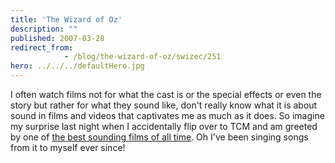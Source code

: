 ```yaml
---
title: 'The Wizard of Oz'
description: ""
published: 2007-03-28
redirect_from: 
            - /blog/the-wizard-of-oz/swizec/251
hero: ../../../defaultHero.jpg
---
```

I often watch films not for what the cast is or the special effects or even the story but rather for what they sound like, don&#x27;t really know what it is about sound in films and videos that captivates me as much as it does. So imagine my surprise last night when I accidentally flip over to TCM and am greeted by one of [the best sounding films of all time](http://en.wikipedia.org/wiki/The_Wizard_of_Oz_(1939_film)). Oh I&#x27;ve been singing songs from it to myself ever since!